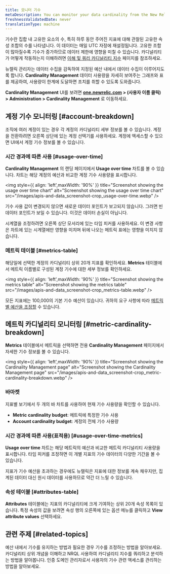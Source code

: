 ```yaml
---
title: 모니터 기수
metaDescription: You can monitor your data cardinality from the New Relic UI.
freshnessValidatedDate: never
translationType: machine
---
```


기수란 집합 내 고유한 요소의 수, 특히 하루 동안 주어진 지표에 대해 관찰된 고유한 속성 조합의 수를 나타냅니다. 이 데이터는 매일 UTC 자정에 재설정됩니다. 고유한 조합이 많아질수록 기수가 증가하므로 데이터 제한에 영향을 미칠 수 있습니다. 카디널리티가 어떻게 작동하는지 이해하려면 [이해 및 쿼리 카디널리티 지수](/docs/data-apis/ingest-apis/metric-api/NRQL-high-cardinality-metrics/) 페이지를 참조하세요.

뉴렐릭 관리자는 데이터 수집을 감독하여 지정된 예산 내에서 데이터 수집이 이루어지도록 합니다. <DNT>**Cardinality Management**</DNT> 데이터 사용량을 자세히 보여주는 그래프와 표를 제공하여, 사용량이 한계에 도달하면 조치를 취할 수 있도록 도와줍니다.

**<DNT>Cardinality Management</DNT>** UI를 보려면 **<DNT>[one.newrelic.com](https://one.newrelic.com)</DNT> &gt; (사용자 이름 클릭) &gt; <DNT>Administration &gt; Cardinality Management</DNT>** 로 이동하세요.

## 계정 기수 모니터링 [#account-breakdown]

조직에 여러 계정이 있는 경우 각 계정의 카디널리티 세부 정보를 볼 수 있습니다. 계정을 전환하려면 오른쪽 상단에 있는 계정 선택기를 사용하세요. 계정에 액세스할 수 있으면 UI에서 계정 기수 정보를 볼 수 있습니다.

### 시간 경과에 따른 사용 [#usage-over-time]

<DNT>**Cardinality Management**</DNT> 의 랜딩 페이지에서 <DNT>**Usage over time**</DNT> 차트를 볼 수 있습니다. 차트는 해당 계정의 예산과 비교한 계정 기수 사용량을 표시합니다.

<img style={{ align: 'left',maxWidth: '90%' }} title="Screenshot showing the usage over time chart" alt="Screenshot showing the usage over time chart" src="/images/apis-and-data_screenshot-crop_usage-over-time.webp" />

<Callout variant="tip">
  기수 사용 값이 변경되지 않으면 새로운 데이터 포인트가 보고되지 않습니다. 그러면 빈 데이터 포인트가 보일 수 있습니다. 이것은 데이터 손실이 아닙니다.
</Callout>

시계열을 조정하려면 오른쪽 상단 모서리에 있는 타임 피커를 사용하세요. 이 변경 사항은 차트에 있는 시계열에만 영향을 미치며 뒤에 나오는 메트릭 표에는 영향을 미치지 않습니다.

### 메트릭 테이블 [#metrics-table]

해당일에 선택한 계정의 카디널리티 상위 20개 지표를 확인하세요. <DNT>**Metrics**</DNT> 테이블에서 메트릭 이름별로 구성된 계정 기수에 대한 세부 정보를 확인하세요.

<img style={{ align: 'left',maxWidth: '90%' }} title="Screenshot showing the metrics table" alt="Screenshot showing the metrics table" src="/images/apis-and-data_screenshot-crop_metrics-table.webp" />

모든 지표에는 100,000의 기본 기수 예산이 있습니다. 귀하의 요구 사항에 따라 [메트릭별 예산을 조정할](#per-metric-limit-adjustment) 수 있습니다.

## 메트릭 카디널리티 모니터링 [#metric-cardinality-breakdown]

<DNT>**Metrics**</DNT> 테이블에서 메트릭을 선택하면 전용 <DNT>**Cardinality Management**</DNT> 페이지에서 자세한 기수 정보를 볼 수 있습니다.

<img style={{ align: 'left',maxWidth: '90%' }} title="Screenshot showing the Cardinality Management page" alt="Screenshot showing the Cardinality Management page" src="/images/apis-and-data_screenshot-crop_metric-cardinality-breakdown.webp" />

### 바마켓

지표별 보기에서 두 개의 바 차트를 사용하여 현재 기수 사용량을 확인할 수 있습니다.

* <DNT>**Metric cardinality budget**</DNT>: 메트릭에 특정한 기수 사용
* <DNT>**Account cardinality budget**</DNT>: 계정의 전체 기수 사용량

### 시간 경과에 따른 사용(표적용) [#usage-over-time-metrics]

<DNT>**Usage over time**</DNT> 차트는 해당 메트릭의 예산과 비교한 메트릭 카디널리티 사용량을 표시합니다. 타임 피커를 조정하면 이 개별 지표의 기수 데이터의 다양한 기간을 볼 수 있습니다.

<Callout variant="tip">
  지표가 기수 예산을 초과하는 경우에도 뉴렐릭은 지표에 대한 정보를 계속 채우지만, 집계된 데이터 대신 원시 데이터를 사용하므로 약간 더 느릴 수 있습니다.
</Callout>

### 속성 테이블 [#attributes-table]

<DNT>**Attributes**</DNT> 테이블에는 지표의 카디널리티에 크게 기여하는 상위 20개 속성 목록이 있습니다. 특정 속성의 값을 보려면 속성 행의 오른쪽에 있는 옵션 메뉴를 클릭하고 <DNT>**View attribute values**</DNT> 선택하세요.

## 관련 주제 [#related-topics]

<DocTiles>
  <DocTile title="기수 관리" path="/docs/data-apis/ingest-apis/metric-api/cardinality-management">
    예산 내에서 기수를 유지하는 방법과 필요한 경우 기수를 조정하는 방법을 알아보세요.
  </DocTile>

  <DocTile title="높은 카디널리티 메트릭 이해 및 쿼리" path="/docs/data-apis/ingest-apis/metric-api/NRQL-high-cardinality-metrics">
    카디널리티 상위 개념을 이해하고 NRQL 사용하여 카디널리티 지수를 쿼리하고 분석하는 방법을 알아봅니다.
  </DocTile>

  <DocTile title="접근 관리" path="/docs/data-apis/ingest-apis/metric-api/cardinality-access-management">
    인증 도메인 관리자로서 사용자의 기수 관련 액세스를 관리하는 방법을 알아보세요.
  </DocTile>
</DocTiles>